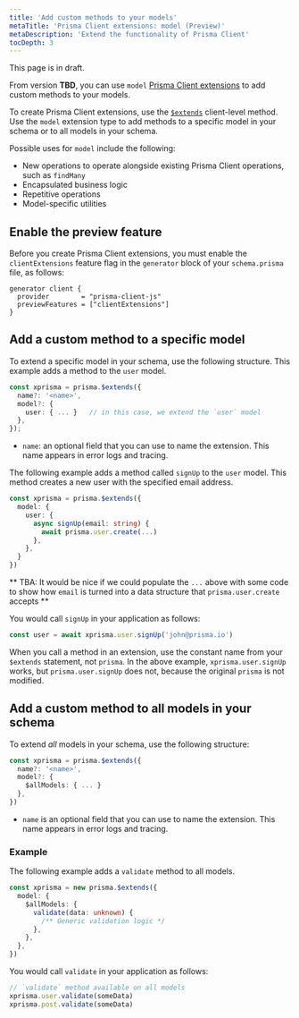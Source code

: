 ```yaml
---
title: 'Add custom methods to your models'
metaTitle: 'Prisma Client extensions: model (Preview)'
metaDescription: 'Extend the functionality of Prisma Client'
tocDepth: 3
---
```


<TopBlock>

<Admonition type="warning">

This page is in draft.

</Admonition>

From version **TBD**, you can use `model` [Prisma Client extensions](/concepts/components/prisma-client/client-extensions) to add custom methods to your models.

To create Prisma Client extensions, use the [`$extends`](/concepts/components/prisma-client/client-extensions#about-prisma-client-extensions) client-level method. Use the `model` extension type to add methods to a specific model in your schema or to all models in your schema.

Possible uses for `model` include the following:

- New operations to operate alongside existing Prisma Client operations, such as `findMany`
- Encapsulated business logic
- Repetitive operations
- Model-specific utilities

</TopBlock>

## Enable the preview feature

Before you create Prisma Client extensions, you must enable the `clientExtensions` feature flag in the `generator` block of your `schema.prisma` file, as follows:

```prisma
generator client {
  provider        = "prisma-client-js"
  previewFeatures = ["clientExtensions"]
}
```

## Add a custom method to a specific model

To extend a specific model in your schema, use the following structure. This example adds a method to the `user` model.

```ts
const xprisma = prisma.$extends({
  name?: '<name>',
  model?: {
    user: { ... }   // in this case, we extend the `user` model
  },
});
```

- `name`: an optional field that you can use to name the extension. This name appears in error logs and tracing.

The following example adds a method called `signUp` to the `user` model. This method creates a new user with the specified email address.

```ts
const xprisma = prisma.$extends({
  model: {
    user: {
      async signUp(email: string) {
        await prisma.user.create(...)
      },
    },
  }
})
```

** TBA: It would be nice if we could populate the `...` above with some code to show how `email` is turned into a data structure that `prisma.user.create` accepts **

You would call `signUp` in your application as follows:

```ts
const user = await xprisma.user.signUp('john@prisma.io')
```

When you call a method in an extension, use the constant name from your `$extends` statement, not `prisma`. In the above example, `xprisma.user.signUp` works, but `prisma.user.signUp` does not, because the original `prisma` is not modified.

## Add a custom method to all models in your schema

To extend _all_ models in your schema, use the following structure:

```ts
const xprisma = prisma.$extends({
  name?: '<name>',
  model?: {
    $allModels: { ... }
  },
})
```

- `name` is an optional field that you can use to name the extension. This name appears in error logs and tracing.

### Example

The following example adds a `validate` method to all models.

```ts
const xprisma = new prisma.$extends({
  model: {
    $allModels: {
      validate(data: unknown) {
        /** Generic validation logic */
      },
    },
  },
})
```

You would call `validate` in your application as follows:

```ts
// `validate` method available on all models
xprisma.user.validate(someData)
xprisma.post.validate(someData)
```
